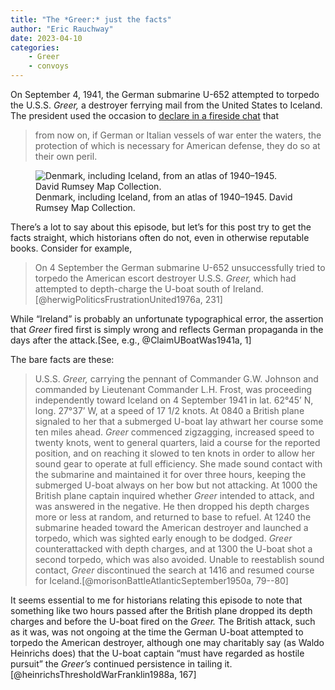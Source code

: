 ```yaml
---
title: "The *Greer:* just the facts"
author: "Eric Rauchway"
date: 2023-04-10
categories:
    - Greer
    - convoys
---
```


On September 4, 1941, the German submarine U-652 attempted to torpedo the U.S.S. *Greer,* a destroyer ferrying mail from the United States to Iceland. The president used the occasion to [declare in a fireside chat](http://www.fdrlibrary.marist.edu/_resources/images/msf/msf01443) that

>from now on, if German or Italian vessels of war enter the waters, the protection of which is necessary for American defense, they do so at their own peril.

![Denmark, including Iceland, from an atlas of 1940--1945. David Rumsey Map Collection.](12248087.jpg)

There's a lot to say about this episode, but let's for this post try to get the facts straight, which historians often do not, even in otherwise reputable books. Consider for example,

>On 4 September the German submarine U-652 unsuccessfully tried to torpedo the American escort destroyer U.S.S. *Greer,* which had attempted to depth-charge the U-boat south of Ireland.[@herwigPoliticsFrustrationUnited1976a, 231]

While "Ireland" is probably an unfortunate typographical error, the assertion that *Greer* fired first is simply wrong and reflects German propaganda in the days after the attack.[See, e.g.,  @ClaimUBoatWas1941a, 1]

The bare facts are these:

>U.S.S. *Greer,* carrying the pennant of Commander G.W. Johnson and commanded by Lieutenant Commander L.H. Frost, was proceeding independently toward Iceland on 4 September 1941 in lat. 62°45' N, long. 27°37' W, at a speed of 17 1/2 knots. At 0840 a British plane signaled to her that a submerged U-boat lay athwart her course some ten miles ahead. *Greer* commenced zigzagging, increased speed to twenty knots, went to general quarters, laid a course for the reported position, and on reaching it slowed to ten knots in order to allow her sound gear to operate at full efficiency. She made sound contact with the submarine and maintained it for over three hours, keeping the submerged U-boat always on her bow but not attacking. At 1000 the British plane captain inquired whether *Greer* intended to attack, and was answered in the negative. He then dropped his depth charges more or less at random, and returned to base to refuel. At 1240 the submarine headed toward the American destroyer and launched a torpedo, which was sighted early enough to be dodged. *Greer* counterattacked with depth charges, and at 1300 the U-boat shot a second torpedo, which was also avoided. Unable to reestablish sound contact, *Greer* discontinued the search at 1416 and resumed course for Iceland.[@morisonBattleAtlanticSeptember1950a, 79--80]

It seems essential to me for historians relating this episode to note that something like two hours passed after the British plane dropped its depth charges and before the U-boat fired on the *Greer.* The British attack, such as it was, was not ongoing at the time the German U-boat attempted to torpedo the American destroyer, although one may charitably say (as Waldo Heinrichs does) that the U-boat captain "must have regarded as hostile pursuit" the *Greer's* continued persistence in tailing it.[@heinrichsThresholdWarFranklin1988a, 167]


